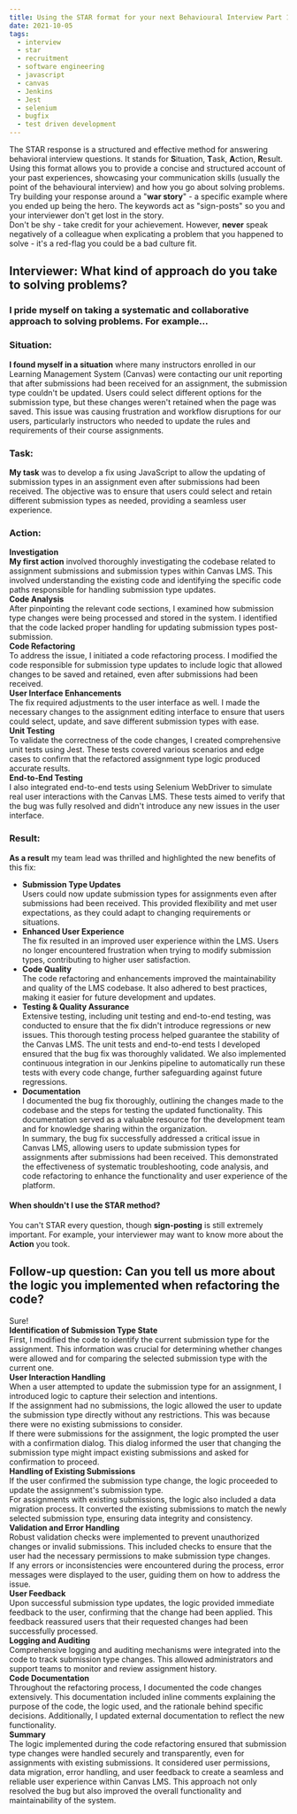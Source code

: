 ```yaml
---
title: Using the STAR format for your next Behavioural Interview Part 1
date: 2021-10-05
tags:
  - interview
  - star
  - recruitment
  - software engineering
  - javascript
  - canvas
  - Jenkins
  - Jest
  - selenium
  - bugfix
  - test driven development
---
```

The STAR response is a structured and effective method for answering behavioral interview questions. It stands for ****S****ituation, ****T****ask, ****A****ction, ****R****esult. Using this format allows you to provide a concise and structured account of your past experiences, showcasing your communication skills (usually the point of the behavioural interview) and how you go about solving problems.  
Try building your response around a "**war story**" - a specific example where you ended up being the hero. The keywords act as "sign-posts" so you and your interviewer don't get lost in the story.  
Don't be shy - take credit for your achievement. However, ****never**** speak negatively of a colleague when explicating a problem that you happened to solve - it's a red-flag you could be a bad culture fit.  
## Interviewer: What kind of approach do you take to solving problems?
### I pride myself on taking a systematic and collaborative approach to solving problems. For example... 
### Situation:  
**I found myself in a situation** where many instructors enrolled in our Learning Management System (Canvas) were contacting our unit reporting that after submissions had been received for an assignment, the submission type couldn't be updated. Users could select different options for the submission type, but these changes weren't retained when the page was saved. This issue was causing frustration and workflow disruptions for our users, particularly instructors who needed to update the rules and requirements of their course assignments.
### Task:  
**My task** was to develop a fix using JavaScript to allow the updating of submission types in an assignment even after submissions had been received. The objective was to ensure that users could select and retain different submission types as needed, providing a seamless user experience.  
### Action:  
**Investigation**  
**My first action** involved thoroughly investigating the codebase related to assignment submissions and submission types within Canvas LMS. This involved understanding the existing code and identifying the specific code paths responsible for handling submission type updates.  
**Code Analysis**  
After pinpointing the relevant code sections, I examined how submission type changes were being processed and stored in the system. I identified that the code lacked proper handling for updating submission types post-submission.  
**Code Refactoring**  
To address the issue, I initiated a code refactoring process. I modified the code responsible for submission type updates to include logic that allowed changes to be saved and retained, even after submissions had been received.  
**User Interface Enhancements**  
The fix required adjustments to the user interface as well. I made the necessary changes to the assignment editing interface to ensure that users could select, update, and save different submission types with ease.  
**Unit Testing**  
To validate the correctness of the code changes, I created comprehensive unit tests using Jest. These tests covered various scenarios and edge cases to confirm that the refactored assignment type logic produced accurate results.  
**End-to-End Testing**  
I also integrated end-to-end tests using Selenium WebDriver to simulate real user interactions with the Canvas LMS. These tests aimed to verify that the bug was fully resolved and didn't introduce any new issues in the user interface.  
### Result:  
**As a result** my team lead was thrilled and highlighted the new benefits of this fix:  
- **Submission Type Updates**  
Users could now update submission types for assignments even after submissions had been received. This provided flexibility and met user expectations, as they could adapt to changing requirements or situations.  
- **Enhanced User Experience**  
The fix resulted in an improved user experience within the LMS. Users no longer encountered frustration when trying to modify submission types, contributing to higher user satisfaction.  
- **Code Quality**  
The code refactoring and enhancements improved the maintainability and quality of the LMS codebase. It also adhered to best practices, making it easier for future development and updates.  
- **Testing & Quality Assurance**  
Extensive testing, including unit testing and end-to-end testing, was conducted to ensure that the fix didn't introduce regressions or new issues. This thorough testing process helped guarantee the stability of the Canvas LMS.  The unit tests and end-to-end tests I developed ensured that the bug fix was thoroughly validated. We also implemented continuous integration in our Jenkins pipeline to automatically run these tests with every code change, further safeguarding against future regressions.  
- **Documentation**  
I documented the bug fix thoroughly, outlining the changes made to the codebase and the steps for testing the updated functionality. This documentation served as a valuable resource for the development team and for knowledge sharing within the organization.  
In summary, the bug fix successfully addressed a critical issue in Canvas LMS, allowing users to update submission types for assignments after submissions had been received. This demonstrated the effectiveness of systematic troubleshooting, code analysis, and code refactoring to enhance the functionality and user experience of the platform.  
#### When shouldn't I use the STAR method?  
You can't STAR every question, though **sign-posting** is still extremely important. For example, your interviewer may want to know more about the **Action** you took.
## Follow-up question: Can you tell us more about the logic you implemented when refactoring the code?

Sure!  
**Identification of Submission Type State**  
First, I modified the code to identify the current submission type for the assignment. This information was crucial for determining whether changes were allowed and for comparing the selected submission type with the current one.  
**User Interaction Handling**  
When a user attempted to update the submission type for an assignment, I introduced logic to capture their selection and intentions.  
If the assignment had no submissions, the logic allowed the user to update the submission type directly without any restrictions. This was because there were no existing submissions to consider.  
If there were submissions for the assignment, the logic prompted the user with a confirmation dialog. This dialog informed the user that changing the submission type might impact existing submissions and asked for confirmation to proceed.  
**Handling of Existing Submissions**  
If the user confirmed the submission type change, the logic proceeded to update the assignment's submission type.  
For assignments with existing submissions, the logic also included a data migration process. It converted the existing submissions to match the newly selected submission type, ensuring data integrity and consistency.  
**Validation and Error Handling**  
Robust validation checks were implemented to prevent unauthorized changes or invalid submissions. This included checks to ensure that the user had the necessary permissions to make submission type changes.  
If any errors or inconsistencies were encountered during the process, error messages were displayed to the user, guiding them on how to address the issue.  
**User Feedback**  
Upon successful submission type updates, the logic provided immediate feedback to the user, confirming that the change had been applied. This feedback reassured users that their requested changes had been successfully processed.  
**Logging and Auditing**  
Comprehensive logging and auditing mechanisms were integrated into the code to track submission type changes. This allowed administrators and support teams to monitor and review assignment history.  
**Code Documentation**  
Throughout the refactoring process, I documented the code changes extensively. This documentation included inline comments explaining the purpose of the code, the logic used, and the rationale behind specific decisions. Additionally, I updated external documentation to reflect the new functionality.  
**Summary**  
The logic implemented during the code refactoring ensured that submission type changes were handled securely and transparently, even for assignments with existing submissions. It considered user permissions, data migration, error handling, and user feedback to create a seamless and reliable user experience within Canvas LMS. This approach not only resolved the bug but also improved the overall functionality and maintainability of the system.  